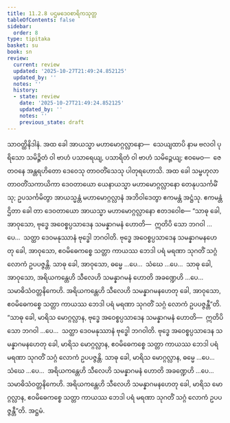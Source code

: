 ```yaml
---
title: 11.2.8 ပဌမဒေဝစာရိကသုတ္တ
tableOfContents: false
sidebar:
  order: 8
type: tipitaka
basket: su
book: sn
review:
  current: review
  updated: '2025-10-27T21:49:24.852125'
  updated_by: ''
  notes: ''
  history:
  - state: review
    date: '2025-10-27T21:49:24.852125'
    updated_by: ''
    notes: ''
    previous_state: draft
---
```



<ReviewStatus review={frontmatter.review} showDetails={true} />

<HypothesisAnnotation frontmatter={frontmatter} />

<DynamicBreadcrumb />

<Division number="1014" book="sn" e="ch" v="18" p="431">

<Paragraph number="1888" book="sn">
သာဝတ္ထိနိဒါနံ. အထ ခေါ အာယသ္မာ မဟာမောဂ္ဂလ္လာနော—  သေယျထာပိ နာမ ဗလဝါ ပုရိသော သမိဉ္ဇိတံ ဝါ ဗာဟံ ပသာရေယျ, ပသာရိတံ ဝါ ဗာဟံ သမိဉ္ဇေယျ; ဧဝမေဝ—  ဇေတဝနေ အန္တရဟိတော ဒေဝေသု တာဝတိံသေသု ပါတုရဟောသိ. အထ ခေါ သမ္ဗဟုလာ တာဝတိံသကာယိကာ ဒေဝတာယော ယေနာယသ္မာ မဟာမောဂ္ဂလ္လာနော တေနုပသင်္ကမိံသု; ဥပသင်္ကမိတွာ အာယသ္မန္တံ မဟာမောဂ္ဂလ္လာနံ အဘိဝါဒေတွာ ဧကမန္တံ အဋ္ဌံသု. ဧကမန္တံ ဌိတာ ခေါ တာ ဒေဝတာယော အာယသ္မာ မဟာမောဂ္ဂလ္လာနော ဧတဒဝေါစ—
</Paragraph>

<Paragraph number="1889" book="sn">
“သာဓု ခေါ, အာဝုသော, ဗုဒ္ဓေ အဝေစ္စပ္ပသာဒေန သမန္နာဂမနံ ဟောတိ—  ဣတိပိ သော ဘဂဝါ …ပေ…  သတ္ထာ ဒေဝမနုဿာနံ ဗုဒ္ဓေါ ဘဂဝါတိ. ဗုဒ္ဓေ အဝေစ္စပ္ပသာဒေန သမန္နာဂမနဟေတု ခေါ, အာဝုသော, ဧဝမိဓေကစ္စေ သတ္တာ ကာယဿ ဘေဒါ ပရံ မရဏာ သုဂတိံ သဂ္ဂံ လောကံ ဥပပဇ္ဇန္တိ. သာဓု ခေါ, အာဝုသော, ဓမ္မေ …ပေ…  သံဃေ …ပေ…  သာဓု ခေါ, အာဝုသော, အရိယကန္တေဟိ သီလေဟိ သမန္နာဂမနံ ဟောတိ အခဏ္ဍေဟိ …ပေ…  သမာဓိသံဝတ္တနိကေဟိ. အရိယကန္တေဟိ သီလေဟိ သမန္နာဂမနဟေတု ခေါ, အာဝုသော, ဧဝမိဓေကစ္စေ သတ္တာ ကာယဿ ဘေဒါ ပရံ မရဏာ သုဂတိံ သဂ္ဂံ လောကံ ဥပပဇ္ဇန္တီ”တိ.
</Paragraph>

<Paragraph number="1890" book="sn">
“သာဓု ခေါ, မာရိသ မောဂ္ဂလ္လာန, ဗုဒ္ဓေ အဝေစ္စပ္ပသာဒေန သမန္နာဂမနံ ဟောတိ—  ဣတိပိ သော ဘဂဝါ …ပေ…  သတ္ထာ ဒေဝမနုဿာနံ ဗုဒ္ဓေါ ဘဂဝါတိ. ဗုဒ္ဓေ အဝေစ္စပ္ပသာဒေန သမန္နာဂမနဟေတု ခေါ, မာရိသ မောဂ္ဂလ္လာန, ဧဝမိဓေကစ္စေ သတ္တာ ကာယဿ ဘေဒါ ပရံ မရဏာ သုဂတိံ သဂ္ဂံ လောကံ ဥပပဇ္ဇန္တိ. သာဓု ခေါ, မာရိသ မောဂ္ဂလ္လာန, ဓမ္မေ …ပေ…  သံဃေ …ပေ…  အရိယကန္တေဟိ သီလေဟိ သမန္နာဂမနံ ဟောတိ အခဏ္ဍေဟိ …ပေ…  သမာဓိသံဝတ္တနိကေဟိ. အရိယကန္တေဟိ သီလေဟိ သမန္နာဂမနဟေတု ခေါ, မာရိသ မောဂ္ဂလ္လာန, ဧဝမိဓေကစ္စေ သတ္တာ ကာယဿ ဘေဒါ ပရံ မရဏာ သုဂတိံ သဂ္ဂံ လောကံ ဥပပဇ္ဇန္တီ”တိ.

</Paragraph>
</Division>

<Paragraph number="1891" type="center" book="sn">
အဋ္ဌမံ.
</Paragraph>